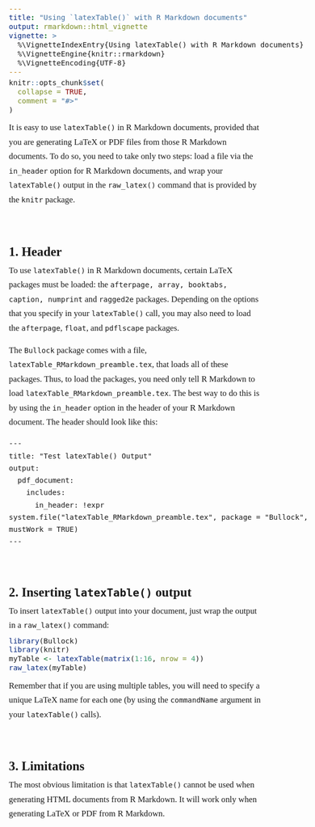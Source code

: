 ---
title: "Using `latexTable()` with R Markdown documents"
output: rmarkdown::html_vignette
vignette: >
  %\VignetteIndexEntry{Using latexTable() with R Markdown documents}
  %\VignetteEngine{knitr::rmarkdown}
  %\VignetteEncoding{UTF-8}
---

<style>
  <!--

  a, a[href^="https:"] {
    text-decoration: none;
  }
  body {
    font-family: Georgia, "Times New Roman", Times, serif;
    font-size: 1.05em;
    line-height: 1.7;
    margin-top: 9ex;
    margin-bottom: 12ex;
  }
  div.sourceCode {
    margin-top: -1ex;
    margin-bottom: 1.5ex;
    margin-left: 0;
    margin-right: 0
  }
  h1 {
    margin-top: 3ex;
    margin-bottom: 0.67ex;
  }
  h2 { 
    border-bottom: unset; 
    /* margin-block-end: unset; */
    margin-bottom: 0.1ex;
    padding-top: 2.75ex;
  }
  p {
    margin: unset;
    margin-bottom: 2ex;
    max-width: 60ch;
  }
  
  /* For images immediately preceded by code chunks */
  .sourceCode + p > img {  
    margin-top: -4ex;
    margin-bottom: 4ex;
  }
  
  .marginBottom1p5ex { margin-bottom:  1.5ex; }
  .marginBottom2ex   { margin-bottom:  2.0ex; }
  .marginBottom4ex   { margin-bottom:  4.0ex; }
  .marginTopN4p5ex   { margin-top:    -4.5ex; }

  /* Fix display of source code on small screens. See #25. */
  a.sourceLine { display: unset; }
  pre > code.sourceCode > span { display: unset;  }

  -->
</style>


```{r, include = FALSE}
knitr::opts_chunk$set(
  collapse = TRUE,
  comment = "#>"
)
```


It is easy to use `latexTable()` in R Markdown documents, provided that 
you are generating LaTeX or PDF files from those R Markdown documents. To do
so, you need to take only two steps: load a file via the `in_header` option 
for R Markdown documents, and wrap your `latexTable()` output in the 
`raw_latex()` command that is provided by the `knitr` package.



## 1. Header
To use `latexTable()` in R Markdown documents, certain LaTeX packages must be 
loaded: the `afterpage, array, booktabs, caption, numprint` and `ragged2e` 
packages. Depending on the options that you specify in your `latexTable()` 
call, you may also need to load the `afterpage`, `float`, and `pdflscape`
packages. 

The `Bullock` package comes with a file, `latexTable_RMarkdown_preamble.tex`,
that loads all of these packages. Thus, to load the packages, you need only 
tell R Markdown to load `latexTable_RMarkdown_preamble.tex`. The best way to 
do this is by using the `in_header` option in the header of your R Markdown 
document. The header should look like this:

    ---
    title: "Test latexTable() Output"
    output: 
      pdf_document:
        includes:
          in_header: !expr system.file("latexTable_RMarkdown_preamble.tex", package = "Bullock", mustWork = TRUE)
    ---



## 2. Inserting `latexTable()` output 
To insert `latexTable()` output into your document,  just wrap the output in 
a `raw_latex()` command:

```{r}
library(Bullock)
library(knitr)
myTable <- latexTable(matrix(1:16, nrow = 4))
raw_latex(myTable)
```
Remember that if you are using multiple tables, you will need to specify 
a unique LaTeX name for each one (by using the `commandName` argument in your 
`latexTable()` calls).



## 3. Limitations
The most obvious limitation is that `latexTable()` cannot be used when 
generating HTML documents from R Markdown. It will work only when generating 
LaTeX or PDF from R Markdown.